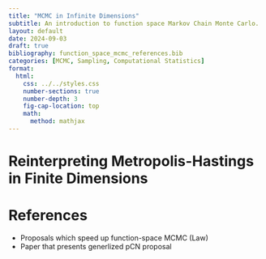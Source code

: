 ```yaml
---
title: "MCMC in Infinite Dimensions"
subtitle: An introduction to function space Markov Chain Monte Carlo.
layout: default
date: 2024-09-03
draft: true
bibliography: function_space_mcmc_references.bib
categories: [MCMC, Sampling, Computational Statistics]
format:
  html:
    css: ../../styles.css
    number-sections: true
    number-depth: 3
    fig-cap-location: top
    math:
      method: mathjax
---
```


# Reinterpreting Metropolis-Hastings in Finite Dimensions




# References
- Proposals which speed up function-space MCMC (Law)
- Paper that presents generlized pCN proposal
